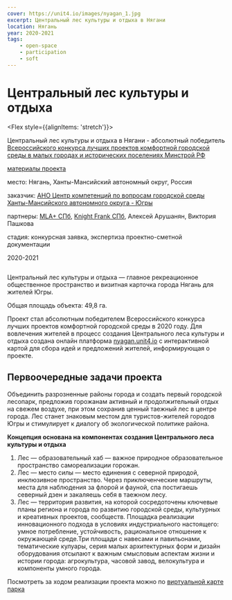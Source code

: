 ```yaml
---
cover: https://unit4.io/images/nyagan_1.jpg
excerpt: Центральный лес культуры и отдыха в Нягани
location: Нягань
year: 2020-2021
tags:
    - open-space
    - participation
    - soft
---
```


# Центральный лес культуры и отдыха

<Flex style={{alignItems: 'stretch'}}>
<Flex col>

Центральный лес культуры и отдыха в Нягани - абсолютный победитель [Всероссийского конкурса лучших проектов комфортной городской среды в малых городах и исторических поселениях Минстрой РФ](https://konkurs.gorodsreda.ru/)

<p style={{flex: '0 1 auto'}}>

[материалы проекта](https://disk.yandex.ru/i/In3bCYVBLjXZQw)
</p>
</Flex>

<div>
<p><BlackHighlight>место:</BlackHighlight> Нягань, Ханты-Мансийский автономный округ, Россия</p>

[]()<p><BlackHighlight>заказчик:</BlackHighlight> [АНО Центр компетенций по вопросам городской среды Ханты-Мансийского автономного округа - Югры](https://gorsreda86.ugraces.ru/)</p>

[]()<p><BlackHighlight>партнеры:</BlackHighlight> [MLA+ СПб](https://www.mlaplus.com/), [Knight Frank СПб](https://www.knightfrank.ru/), Алексей Арушанян, Виктория Пашкова</p>

<p><BlackHighlight>стадия:</BlackHighlight> конкурсная заявка, экспертиза проектно-сметной документации</p>

2020-2021
</div>
</Flex>



<Image src="/images/nyagan_1.jpg" alt="" />

Центральный лес культуры и отдыха — главное рекреационное общественное пространство и визитная карточка города Нягань для жителей Югры. 

Общая площадь объекта: 49,8 га.   

Проект стал абсолютным победителем Всероссийского конкурса лучших проектов комфортной городской среды в 2020 году. 
Для вовлечения жителей в процесс создания Центрального леса культуры и отдыха создана онлайн платформа [nyagan.unit4.io](https://nyagan.unit4.io/) с интерактивной картой для сбора идей и предложений жителей, информирующая о проекте.  

## Первоочередные задачи проекта

Объединить разрозненные районы города и создать первый городской лесопарк, предложив горожанам активный и продолжительный отдых на свежем воздухе, при этом сохранив ценный таежный лес в центре города. 
Лес станет знаковым местом для туристов-жителей городов Югры и стимулирует к диалогу об экологической политике района.  

**Концепция основана на компонентах создания Центрального леса культуры и отдыха**  

1. Лес — образовательный хаб — важное природное образовательное пространство самореализации горожан. 
2. Лес — место силы — место единения с северной природой, инклюзивное пространство. Через приключенческие маршруты, места для наблюдения за флорой и фауной, спа постигаешь северный дзен и закаляешь себя в таежном лесу.  
3. Лес — территория развития, на которой сосредоточены ключевые планы региона и города по развитию городской среды, культурных и креативных проектов, сообществ. Площадка реализации инновационного подхода в условиях индустриального настоящего: умное потребление, устойчивость, рациональное отношение к окружающей среде.Три площади с навесами и павильонами, тематические кулуары, серия малых архитектурных форм и дизайн оборудования отсылают к важным смысловым аспектам жизни и истории города: агрокультура, часовой завод, велокультура и компоненты умного города.

Посмотреть за ходом реализации проекта можно по [виртуальной карте парка](http://virtual.lesnyagan.ru/)



